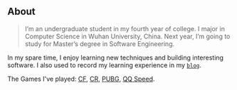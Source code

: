 ## About

> I’m an undergraduate student in my fourth year of college. I major in Computer Science in Wuhan University, China. Next year, I’m going to study for Master’s degree in Software Engineering. 

In my spare time, I enjoy learning new techniques and building interesting software. I also used to record my learning experience in my [`blog`](http://118.178.94.244/).

The Games I've played: [CF](https://cf.qq.com/), [CR](https://cr.qq.com/), [PUBG](https://www.pubgmobile.com/home.shtml), [QQ Speed](https://speed.qq.com/).
